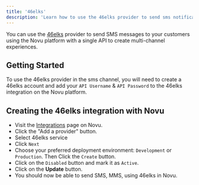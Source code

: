 ```yaml
---
title: '46elks'
description: 'Learn how to use the 46elks provider to send sms notifications using Novu'
---
```


You can use the [46elks](https://46elks.com/) provider to send SMS messages to your customers using the Novu platform with a single API to create multi-channel experiences.

## Getting Started

To use the 46elks provider in the sms channel, you will need to create a 46elks account and add your `API Username` & `API Password` to the 46elks integration on the Novu platform.

## Creating the 46elks integration with Novu

- Visit the [Integrations](https://dashboard.novu.co/integrations?utm_campaign=docs-46elks) page on Novu.
- Click the "Add a provider" button.
- Select 46elks service
- Click `Next`
- Choose your preferred deployment environment: `Development` or `Production`. Then Click the `Create` button.
- Click on the `Disabled` button and mark it as `Active`.
- Click on the **Update** button.
- You should now be able to send SMS, MMS, using 46elks in Novu.
